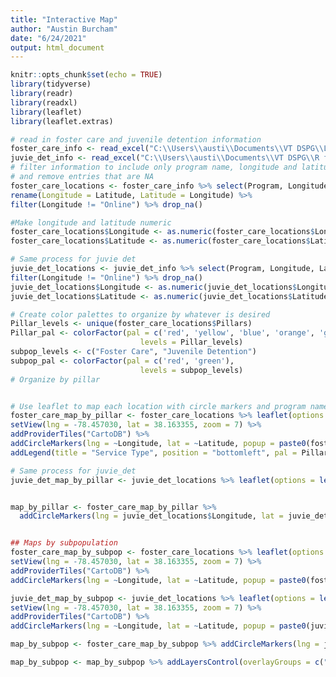```yaml
---
title: "Interactive Map"
author: "Austin Burcham"
date: "6/24/2021"
output: html_document
---
```


```r
knitr::opts_chunk$set(echo = TRUE)
library(tidyverse)
library(readr)
library(readxl)
library(leaflet)
library(leaflet.extras)
```

```r
# read in foster care and juvenile detention information
foster_care_info <- read_excel("C:\\Users\\austi\\Documents\\VT DSPG\\Loudoun\\Excel Files\\Research-Foster_care-New_col_added.xlsx")
juvie_det_info <- read_excel("C:\\Users\\austi\\Documents\\VT DSPG\\R files\\2021_DSPG_Loudoun\\Qualitative_research\\Research-Juvenile_Detention-New_col_added.xlsx")
# filter information to include only program name, longitude and latitude
# and remove entries that are NA
foster_care_locations <- foster_care_info %>% select(Program, Longitude, Latitude, Pillars, Subpopulation) %>% 
rename(Longitude = Latitude, Latitude = Longitude) %>% 
filter(Longitude != "Online") %>% drop_na()

#Make longitude and latitude numeric
foster_care_locations$Longitude <- as.numeric(foster_care_locations$Longitude)
foster_care_locations$Latitude <- as.numeric(foster_care_locations$Latitude)

# Same process for juvie det
juvie_det_locations <- juvie_det_info %>% select(Program, Longitude, Latitude, Pillars, Subpopulation) %>% 
filter(Longitude != "Online") %>% drop_na()
juvie_det_locations$Longitude <- as.numeric(juvie_det_locations$Longitude)
juvie_det_locations$Latitude <- as.numeric(juvie_det_locations$Latitude)

# Create color palettes to organize by whatever is desired
Pillar_levels <- unique(foster_care_locations$Pillars)
Pillar_pal <- colorFactor(pal = c('red', 'yellow', 'blue', 'orange', 'green', 'pink'), 
                             levels = Pillar_levels)
subpop_levels <- c("Foster Care", "Juvenile Detention")
subpop_pal <- colorFactor(pal = c('red', 'green'), 
                             levels = subpop_levels)
# Organize by pillar 


# Use leaflet to map each location with circle markers and program name popups. 
foster_care_map_by_pillar <- foster_care_locations %>% leaflet(options = leafletOptions(minzoom = 12)) %>% 
setView(lng = -78.457030, lat = 38.163355, zoom = 7) %>% 
addProviderTiles("CartoDB") %>% 
addCircleMarkers(lng = ~Longitude, lat = ~Latitude, popup = paste0(foster_care_locations$Program, " (", foster_care_locations$Pillars, ")"), radius = 2, color = ~Pillar_pal(Pillars)) %>% 
addLegend(title = "Service Type", position = "bottomleft", pal = Pillar_pal, values = Pillar_levels)

# Same process for juvie_det
juvie_det_map_by_pillar <- juvie_det_locations %>% leaflet(options = leafletOptions(minzoom = 12)) %>% setView(lng = -78.457030, lat = 38.163355, zoom = 7) %>% addProviderTiles("CartoDB") %>% addCircleMarkers(lng = ~Longitude, lat = ~Latitude, popup = paste0(juvie_det_locations$Program, " (", juvie_det_locations$Pillars, ")"), radius = 2, color = ~Pillar_pal(Pillars)) %>% addLegend(title = "Service Type", position = "bottomleft", pal = Pillar_pal, values = Pillar_levels)


map_by_pillar <- foster_care_map_by_pillar %>% 
  addCircleMarkers(lng = juvie_det_locations$Longitude, lat = juvie_det_locations$Latitude, popup = paste0(juvie_det_locations$Program, " (", juvie_det_locations$Pillars, ")"), radius = 2, color = ~Pillar_pal(Pillars))


## Maps by subpopulation 
foster_care_map_by_subpop <- foster_care_locations %>% leaflet(options = leafletOptions(minzoom = 12)) %>% 
setView(lng = -78.457030, lat = 38.163355, zoom = 7) %>% 
addProviderTiles("CartoDB") %>% 
addCircleMarkers(lng = ~Longitude, lat = ~Latitude, popup = paste0(foster_care_locations$Program, " (", foster_care_locations$Pillars, ")"), group = "Foster Care", radius = 2, color = ~subpop_pal(Subpopulation)) 

juvie_det_map_by_subpop <- juvie_det_locations %>% leaflet(options = leafletOptions(minzoom = 12)) %>% 
setView(lng = -78.457030, lat = 38.163355, zoom = 7) %>% 
addProviderTiles("CartoDB") %>% 
addCircleMarkers(lng = ~Longitude, lat = ~Latitude, popup = paste0(juvie_det_locations$Program, " (", foster_care_locations$Pillars, ")"), group = "Juvenile Detention", radius = 2, color = ~subpop_pal(Subpopulation))

map_by_subpop <- foster_care_map_by_subpop %>% addCircleMarkers(lng = juvie_det_locations$Longitude, lat = juvie_det_locations$Latitude, popup = paste0(juvie_det_locations$Program, " (", juvie_det_locations$Pillars, ")"), group = "Juvenile Detention", radius = 2, color = ~subpop_pal(juvie_det_locations$Subpopulation))

map_by_subpop <- map_by_subpop %>% addLayersControl(overlayGroups = c("Foster Care", "Juvenile Detention"))
```

